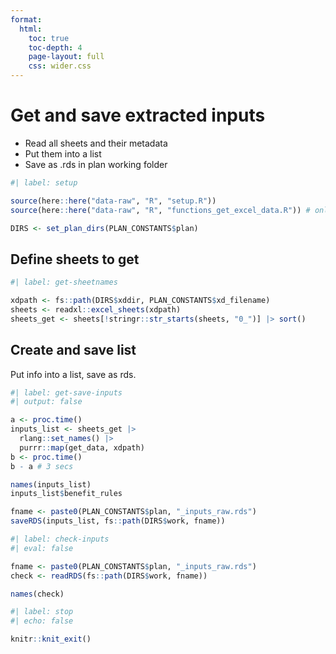 ```yaml
---
format:
  html:
    toc: true
    toc-depth: 4
    page-layout: full
    css: wider.css
---    
```


# Get and save extracted inputs

-   Read all sheets and their metadata
-   Put them into a list
-   Save as .rds in plan working folder

```r
#| label: setup

source(here::here("data-raw", "R", "setup.R"))
source(here::here("data-raw", "R", "functions_get_excel_data.R")) # only needed for this qmd file so not in setup

DIRS <- set_plan_dirs(PLAN_CONSTANTS$plan)

```

## Define sheets to get

```r
#| label: get-sheetnames

xdpath <- fs::path(DIRS$xddir, PLAN_CONSTANTS$xd_filename)
sheets <- readxl::excel_sheets(xdpath)
sheets_get <- sheets[!stringr::str_starts(sheets, "0_")] |> sort()

```


## Create and save list

Put info into a list, save as rds.

```r
#| label: get-save-inputs
#| output: false

a <- proc.time()
inputs_list <- sheets_get |>
  rlang::set_names() |>
  purrr::map(get_data, xdpath)
b <- proc.time()
b - a # 3 secs

names(inputs_list)
inputs_list$benefit_rules

fname <- paste0(PLAN_CONSTANTS$plan, "_inputs_raw.rds")
saveRDS(inputs_list, fs::path(DIRS$work, fname))

```

```r
#| label: check-inputs
#| eval: false

fname <- paste0(PLAN_CONSTANTS$plan, "_inputs_raw.rds")
check <- readRDS(fs::path(DIRS$work, fname))

names(check)

```


```r
#| label: stop
#| echo: false

knitr::knit_exit()
```

